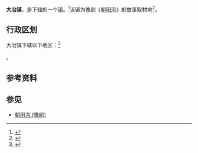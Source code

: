 {{中国乡级行政区|41/01/85/105/000}}

'''大冶镇'''，是{{PRC admin/fullname|41/01/85/105/000|3}}下辖的一个[[行政建制镇|镇]]。<ref>{{PRC admin/ref sgc|{{PRC admin/parent|41/01/85/105/000}}}}</ref>该镇为豫剧《[[朝阳沟_(豫剧)|朝阳沟]]》的故事取材地<ref>{{cite news|url=http://newpaper.dahe.cn/hnrb/html/2019-08/02/content_358394.htm|title=昔日曹家湾 今天朝阳沟|work=[[河南日报|河南日报]]|date=2019-08-02|accessdate=2019-12-26|archive-date=2019-12-26|archive-url=https://web.archive.org/web/20191226155214/http://newpaper.dahe.cn/hnrb/html/2019-08/02/content_358394.htm|dead-url=no}}</ref>。

== 行政区划 ==

大冶镇下辖以下地区：<ref>{{PRC admin/ref sgc|41/01/85/105/000}}</ref>

{{PRC admin/children|41/01/85/105/000}}。

== 参考资料 ==

{{reflist}}

== 参见 ==
*[[朝阳沟_(豫剧)|朝阳沟 (豫剧)]]

{{行政区划小作品}}
{{PRC admin/navcat|41/01/85/105/000}}